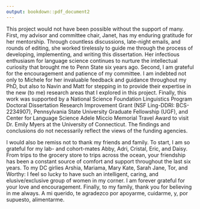 ```yaml
---
output: bookdown::pdf_document2
---
```


This project would not have been possible without the support of many.
First, my advisor and committee chair, Janet, has my enduring gratitude for her mentorship.
Through countless discussions, late-night emails, and rounds of editing, she worked tirelessly to guide me through the process of developing, implementing, and writing this dissertation.
Her infectious enthusiasm for language science continues to nurture the intellectual curiosity that brought me to Penn State six years ago.
Second, I am grateful for the encouragement and patience of my committee.
I am indebted not only to Michele for her invaluable feedback and guidance throughout my PhD, but also to Navin and Matt for stepping in to provide their expertise in the new (to me) research areas that I explored in this project.
Finally, this work was supported by a National Science Foundation Linguistics Program Doctoral Dissertation Research Improvement Grant (NSF Ling-DDRI: BCS-2234907), Pennsylvania State University Graduate Fellowship (UGF), and Center for Language Science Adele Miccio Memorial Travel Award to visit Dr. Emily Myers at the University of Connecticut.
The findings and conclusions do not necessarily reflect the views of the funding agencies.

I would also be remiss not to thank my friends and family.
To start, I am so grateful for my lab- and cohort-mates Abby, Adri, Cristal, Eric, and Daisy.
From trips to the grocery store to trips across the ocean, your friendship has been a constant source of comfort and support throughout the last six years.
To my DC girlies Arshia, Mariama, Mary Kate, Sarah Jane, Tor, and Worthy: I feel so lucky to have such an intelligent, caring, and elusive/exclusive group of women in my corner.
I am forever grateful for your love and encouragement.
Finally, to my family, thank you for believing in me always.
A mi querido, te agradezco por apoyarme, cuidarme, y, por supuesto, alimentarme.